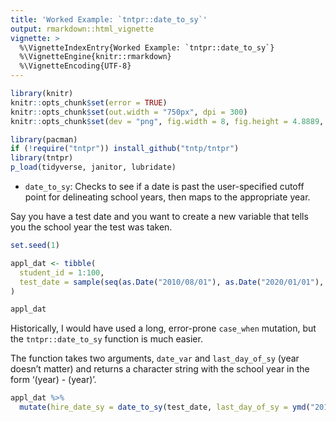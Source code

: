 ```yaml
---
title: 'Worked Example: `tntpr::date_to_sy`'
output: rmarkdown::html_vignette
vignette: >
  %\VignetteIndexEntry{Worked Example: `tntpr::date_to_sy`}
  %\VignetteEngine{knitr::rmarkdown}
  %\VignetteEncoding{UTF-8}
---
```


```r
library(knitr)
knitr::opts_chunk$set(error = TRUE)
knitr::opts_chunk$set(out.width = "750px", dpi = 300)
knitr::opts_chunk$set(dev = "png", fig.width = 8, fig.height = 4.8889, dpi = 300)
```

```r
library(pacman)
if (!require("tntpr")) install_github("tntp/tntpr")
library(tntpr)
p_load(tidyverse, janitor, lubridate)
```

- `date_to_sy`: Checks to see if a date is past the user-specified cutoff point for delineating school years, then maps to the appropriate year.

Say you have a test date and you want to create a new variable that tells you the school year the test was taken.


```r
set.seed(1)

appl_dat <- tibble(
  student_id = 1:100,
  test_date = sample(seq(as.Date("2010/08/01"), as.Date("2020/01/01"), by = "day"), 100)
)

appl_dat
```

Historically, I would have used a long, error-prone `case_when` mutation, but the `tntpr::date_to_sy` function is much easier.

The function takes two arguments, `date_var` and `last_day_of_sy` (year doesn't matter) and returns a character string with the school year in the form '(year) - (year)'. 

```r
appl_dat %>%
  mutate(hire_date_sy = date_to_sy(test_date, last_day_of_sy = ymd("2018-06-01")))
```
